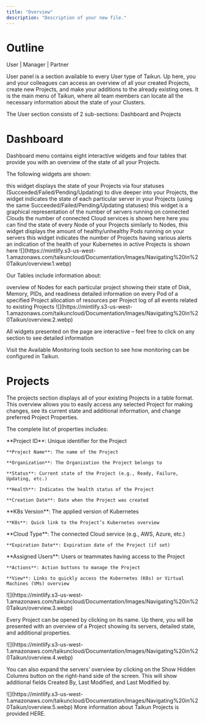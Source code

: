 ```yaml
---
title: "Overview"
description: "Description of your new file."
---
```


# Outline

<Icon icon="user" iconType="solid" /> User | <Icon icon="user-tie" iconType="solid" /> Manager | <Icon icon="handshake" iconType="solid" /> Partner

User panel is a section available to every User type of Taikun. Up here, you and your colleagues can access an overview of all your created Projects, create new Projects, and make your additions to the already existing ones. It is the main menu of Taikun, where all team members can locate all the necessary information about the state of your Clusters.

The User section consists of 2 sub-sections: Dashboard and Projects

# Dashboard

Dashboard menu contains eight interactive widgets and four tables that provide you with an overview of the state of all your Projects.

The following widgets are shown:

<AccordionGroup>
  <Accordion title="Projects">
    this widget displays the state of your Projects via four statuses (Succeeded/Failed/Pending/Updating)
  </Accordion>

  <Accordion title="Server Statuses">
    to dive deeper into your Projects, the widget indicates the state of each particular server in your Projects (using the same Succeeded/Failed/Pending/Updating statuses)
  </Accordion>

  <Accordion title="Servers">
    this widget is a graphical representation of the number of servers running on connected Clouds
  </Accordion>

  <Accordion title="Cloud Credentials">
    the number of connected Cloud services is shown here
  </Accordion>

  <Accordion title="Nodes Overview">
    here you can find the state of every Node of your Projects
  </Accordion>

  <Accordion title="Pods Overview">
    similarly to Nodes, this widget displays the amount of healthy/unhealthy Pods running on your servers
  </Accordion>

  <Accordion title="Projects with Alerts">
    this widget indicates the number of Projects having various alerts
  </Accordion>

  <Accordion title="Kubernetes Health">
    an indication of the health of your Kubernetes in active Projects is shown here
  </Accordion>
</AccordionGroup>

<Frame caption="Dashboard">
  ![](https://mintlify.s3-us-west-1.amazonaws.com/taikuncloud/Documentation/Images/Navigating%20in%20Taikun/overview.1.webp)
</Frame>

Our Tables include information about:

<AccordionGroup>
  <Accordion title="Nodes">
    overview of Nodes for each particular project showing their state of Disk, Memory, PIDs, and readiness
  </Accordion>

  <Accordion title="Pods">
    detailed information on every Pod of a specified Project
  </Accordion>

  <Accordion title="Project Resources Allocation">
    allocation of resources per Project
  </Accordion>

  <Accordion title="Recent Events">
    log of all events related to existing Projects
  </Accordion>
</AccordionGroup>

<Frame caption="Dashboard details">
  ![](https://mintlify.s3-us-west-1.amazonaws.com/taikuncloud/Documentation/Images/Navigating%20in%20Taikun/overview.2.webp)
</Frame>

<Tip>All widgets presented on the page are interactive – feel free to click on any section to see detailed information</Tip>

<Card title="Monitoring tools" href="/content/components/card-group" horizontal>
  Visit the Available Monitoring tools section to see how monitoring can be configured in Taikun.
</Card>

# Projects

The projects section displays all of your existing Projects in a table format. This overview allows you to easily access any selected Project for making changes, see its current state and additional information, and change preferred Project Properties.

The complete list of properties includes:

<Tabs>
  <Tab title="General">
    **Project ID**: Unique identifier for the Project

    **Project Name**: The name of the Project

    **Organization**: The Organization the Project belongs to

    **Status**: Current state of the Project (e.g., Ready, Failure, Updating, etc.)

    **Health**: Indicates the health status of the Project

    **Creation Date**: Date when the Project was created
  </Tab>

  <Tab title="Kubernetes">
    **K8s Version**: The applied version of Kubernetes

    **K8s**: Quick link to the Project’s Kubernetes overview
  </Tab>

  <Tab title="Cloud">
    **Cloud Type**: The connected Cloud service (e.g., AWS, Azure, etc.)

    **Expiration Date**: Expiration date of the Project (if set)
  </Tab>

  <Tab title="Access & Actions">
    **Assigned Users**: Users or teammates having access to the Project

    **Actions**: Action buttons to manage the Project

    **View**: Links to quickly access the Kubernetes (K8s) or Virtual Machines (VMs) overview
  </Tab>
</Tabs>

<Frame caption="Project page">
  ![](https://mintlify.s3-us-west-1.amazonaws.com/taikuncloud/Documentation/Images/Navigating%20in%20Taikun/overview.3.webp)
</Frame>

Every Project can be opened by clicking on its name. Up there, you will be presented with an overview of a Project showing its servers, detailed state, and additional properties.

<Frame caption="Project details page">
  ![](https://mintlify.s3-us-west-1.amazonaws.com/taikuncloud/Documentation/Images/Navigating%20in%20Taikun/overview.4.webp)
</Frame>

You can also expand the servers’ overview by clicking on the Show Hidden Columns button on the right-hand side of the screen. This will show additional fields Created By, Last Modified, and Last Modified by. 

<Frame caption="Project actions">
  ![](https://mintlify.s3-us-west-1.amazonaws.com/taikuncloud/Documentation/Images/Navigating%20in%20Taikun/overview.5.webp)
</Frame>

<Card title="Taikun Projects" href="/content/components/card-group" horizontal>
  More information about Taikun Projects is provided HERE.
</Card>